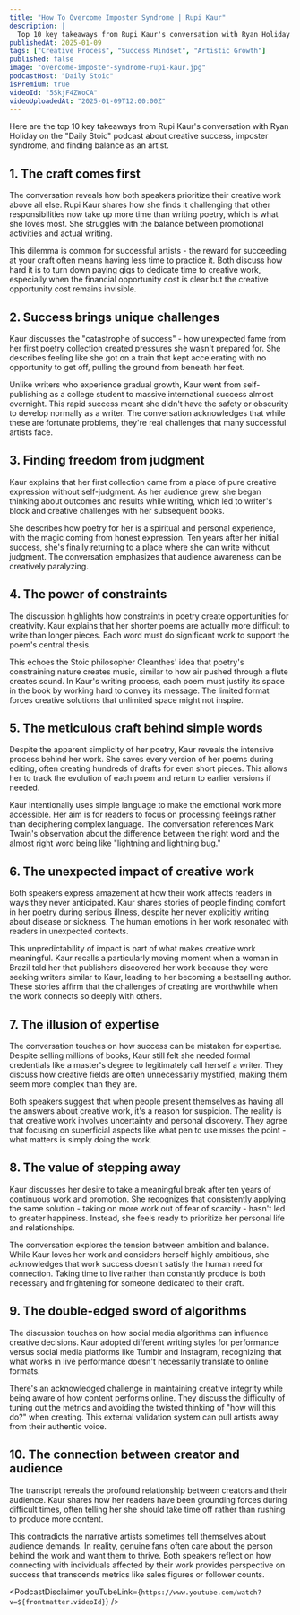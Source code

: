 ```yaml
---
title: "How To Overcome Imposter Syndrome | Rupi Kaur"
description: |
  Top 10 key takeaways from Rupi Kaur's conversation with Ryan Holiday on the "Daily Stoic" podcast about creative success, imposter syndrome, and finding balance as an artist.
publishedAt: 2025-01-09
tags: ["Creative Process", "Success Mindset", "Artistic Growth"]
published: false
image: "overcome-imposter-syndrome-rupi-kaur.jpg"
podcastHost: "Daily Stoic"
isPremium: true
videoId: "5SkjF4ZWoCA"
videoUploadedAt: "2025-01-09T12:00:00Z"
---
```



<PodcastSummaryPageLayout frontmatter={frontmatter}>
Here are the top 10 key takeaways from Rupi Kaur's conversation with Ryan Holiday on the "Daily Stoic" podcast about creative success, imposter syndrome, and finding balance as an artist.

## 1. The craft comes first

The conversation reveals how both speakers prioritize their creative work above all else. Rupi Kaur shares how she finds it challenging that other responsibilities now take up more time than writing poetry, which is what she loves most. She struggles with the balance between promotional activities and actual writing.

This dilemma is common for successful artists - the reward for succeeding at your craft often means having less time to practice it. Both discuss how hard it is to turn down paying gigs to dedicate time to creative work, especially when the financial opportunity cost is clear but the creative opportunity cost remains invisible.

## 2. Success brings unique challenges

Kaur discusses the "catastrophe of success" - how unexpected fame from her first poetry collection created pressures she wasn't prepared for. She describes feeling like she got on a train that kept accelerating with no opportunity to get off, pulling the ground from beneath her feet.

Unlike writers who experience gradual growth, Kaur went from self-publishing as a college student to massive international success almost overnight. This rapid success meant she didn't have the safety or obscurity to develop normally as a writer. The conversation acknowledges that while these are fortunate problems, they're real challenges that many successful artists face.

## 3. Finding freedom from judgment

Kaur explains that her first collection came from a place of pure creative expression without self-judgment. As her audience grew, she began thinking about outcomes and results while writing, which led to writer's block and creative challenges with her subsequent books.

She describes how poetry for her is a spiritual and personal experience, with the magic coming from honest expression. Ten years after her initial success, she's finally returning to a place where she can write without judgment. The conversation emphasizes that audience awareness can be creatively paralyzing.

## 4. The power of constraints

The discussion highlights how constraints in poetry create opportunities for creativity. Kaur explains that her shorter poems are actually more difficult to write than longer pieces. Each word must do significant work to support the poem's central thesis.

This echoes the Stoic philosopher Cleanthes' idea that poetry's constraining nature creates music, similar to how air pushed through a flute creates sound. In Kaur's writing process, each poem must justify its space in the book by working hard to convey its message. The limited format forces creative solutions that unlimited space might not inspire.

## 5. The meticulous craft behind simple words

Despite the apparent simplicity of her poetry, Kaur reveals the intensive process behind her work. She saves every version of her poems during editing, often creating hundreds of drafts for even short pieces. This allows her to track the evolution of each poem and return to earlier versions if needed.

Kaur intentionally uses simple language to make the emotional work more accessible. Her aim is for readers to focus on processing feelings rather than deciphering complex language. The conversation references Mark Twain's observation about the difference between the right word and the almost right word being like "lightning and lightning bug."

## 6. The unexpected impact of creative work

Both speakers express amazement at how their work affects readers in ways they never anticipated. Kaur shares stories of people finding comfort in her poetry during serious illness, despite her never explicitly writing about disease or sickness. The human emotions in her work resonated with readers in unexpected contexts.

This unpredictability of impact is part of what makes creative work meaningful. Kaur recalls a particularly moving moment when a woman in Brazil told her that publishers discovered her work because they were seeking writers similar to Kaur, leading to her becoming a bestselling author. These stories affirm that the challenges of creating are worthwhile when the work connects so deeply with others.

## 7. The illusion of expertise

The conversation touches on how success can be mistaken for expertise. Despite selling millions of books, Kaur still felt she needed formal credentials like a master's degree to legitimately call herself a writer. They discuss how creative fields are often unnecessarily mystified, making them seem more complex than they are.

Both speakers suggest that when people present themselves as having all the answers about creative work, it's a reason for suspicion. The reality is that creative work involves uncertainty and personal discovery. They agree that focusing on superficial aspects like what pen to use misses the point - what matters is simply doing the work.

## 8. The value of stepping away

Kaur discusses her desire to take a meaningful break after ten years of continuous work and promotion. She recognizes that consistently applying the same solution - taking on more work out of fear of scarcity - hasn't led to greater happiness. Instead, she feels ready to prioritize her personal life and relationships.

The conversation explores the tension between ambition and balance. While Kaur loves her work and considers herself highly ambitious, she acknowledges that work success doesn't satisfy the human need for connection. Taking time to live rather than constantly produce is both necessary and frightening for someone dedicated to their craft.

## 9. The double-edged sword of algorithms

The discussion touches on how social media algorithms can influence creative decisions. Kaur adopted different writing styles for performance versus social media platforms like Tumblr and Instagram, recognizing that what works in live performance doesn't necessarily translate to online formats.

There's an acknowledged challenge in maintaining creative integrity while being aware of how content performs online. They discuss the difficulty of tuning out the metrics and avoiding the twisted thinking of "how will this do?" when creating. This external validation system can pull artists away from their authentic voice.

## 10. The connection between creator and audience

The transcript reveals the profound relationship between creators and their audience. Kaur shares how her readers have been grounding forces during difficult times, often telling her she should take time off rather than rushing to produce more content.

This contradicts the narrative artists sometimes tell themselves about audience demands. In reality, genuine fans often care about the person behind the work and want them to thrive. Both speakers reflect on how connecting with individuals affected by their work provides perspective on success that transcends metrics like sales figures or follower counts.

<PodcastDisclaimer
  youTubeLink={`https://www.youtube.com/watch?v=${frontmatter.videoId}`}
/>

</PodcastSummaryPageLayout>
